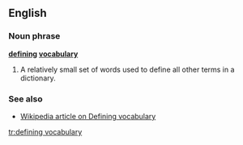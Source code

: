 ==English==

===Noun phrase===
{{rfc-xphrase|Noun phrase}}
'''[[define|defining]] [[vocabulary]]'''

# {{lexicography}} A relatively small set of words used to define all other terms in a dictionary.

===See also===
*[[w:Defining vocabulary|Wikipedia article on Defining vocabulary]]

[[tr:defining vocabulary]]